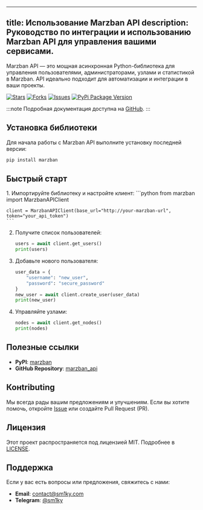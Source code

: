 
---
title: Использование Marzban API
description: Руководство по интеграции и использованию Marzban API для управления вашими сервисами.
---

Marzban API — это мощная асинхронная Python-библиотека для управления пользователями, администраторами, узлами и статистикой в Marzban. API идеально подходит для автоматизации и интеграции в ваши проекты.

[![Stars](https://img.shields.io/github/stars/sm1ky/marzban_api.svg?style=social)](https://github.com/sm1ky/marzban_api/stargazers)
[![Forks](https://img.shields.io/github/forks/sm1ky/marzban_api.svg?style=social)](https://github.com/sm1ky/marzban_api/network/members)
[![Issues](https://img.shields.io/github/issues/sm1ky/marzban_api.svg)](https://github.com/sm1ky/marzban_api/issues)
[![PyPi Package Version](https://img.shields.io/pypi/v/marzban)](https://pypi.python.org/pypi/marzban)

:::note
Подробная документация доступна на [GitHub](https://github.com/sm1ky/marzban_api).
:::

## Установка библиотеки

Для начала работы с Marzban API выполните установку последней версии:

```bash
pip install marzban
```

## Быстрый старт
<Steps>
1. Импортируйте библиотеку и настройте клиент:
    ```python
    from marzban import MarzbanAPIClient

    client = MarzbanAPIClient(base_url="http://your-marzban-url", token="your_api_token")
    ```
2. Получите список пользователей:
    ```python
    users = await client.get_users()
    print(users)
    ```
3. Добавьте нового пользователя:
    ```python
    user_data = {
        "username": "new_user",
        "password": "secure_password"
    }
    new_user = await client.create_user(user_data)
    print(new_user)
    ```
4. Управляйте узлами:
    ```python
    nodes = await client.get_nodes()
    print(nodes)
    ```
</Steps>

## Полезные ссылки
- **PyPI**: [marzban](https://pypi.org/project/marzban/)
- **GitHub Repository**: [marzban_api](https://github.com/sm1ky/marzban_api)

## Конtributing
Мы всегда рады вашим предложениям и улучшениям. Если вы хотите помочь, откройте [Issue](https://github.com/sm1ky/marzban_api/issues) или создайте Pull Request (PR).

## Лицензия
Этот проект распространяется под лицензией MIT. Подробнее в [LICENSE](https://github.com/sm1ky/marzban_api/blob/production/LICENSE).

## Поддержка
Если у вас есть вопросы или предложения, свяжитесь с нами:
- **Email**: [contact@sm1ky.com](mailto:contact@sm1ky.com)
- **Telegram**: [@sm1ky](https://t.me/sm1ky)
